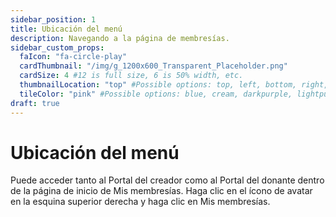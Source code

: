 ```yaml
---
sidebar_position: 1
title: Ubicación del menú
description: Navegando a la página de membresías.
sidebar_custom_props:
  faIcon: "fa-circle-play"
  cardThumbnail: "/img/g_1200x600_Transparent_Placeholder.png"
  cardSize: 4 #12 is full size, 6 is 50% width, etc.
  thumbnailLocation: "top" #Possible options: top, left, bottom, right, none
  tileColor: "pink" #Possible options: blue, cream, darkpurple, lightpurple, mauve, orange, pink, none
draft: true
---
```


# Ubicación del menú

Puede acceder tanto al Portal del creador como al Portal del donante dentro de la página de inicio de Mis membresías. Haga clic en el ícono de avatar en la esquina superior derecha y haga clic en Mis membresías.